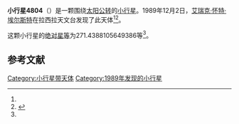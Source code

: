 {{Infobox planet
| bgcolour = #FFFFC0
| name = 4804 Pasteur
| symbol = 
| image = 
| caption = 
| discovery = yes
| discovery_ref = 
| discoverer = [[艾瑞克·怀特·埃尔斯特|艾瑞克·怀特·埃尔斯特]]
| discovery_site = [[拉西拉天文台|拉西拉天文台]] 
| discovered = 1989年12月2日
| designations = yes
| mp_name = 
| named_after = 
| alt_names = 1989 XC1/ 1962 QB / 1971 QJ1
| mp_category = [[主带小行星|主带小行星]]
| orbit_ref = <ref name="a">[http://ssd.jpl.nasa.gov/sbdb.cgi?sstr=4804 4804 Pasteur] {{Wayback|url=http://ssd.jpl.nasa.gov/sbdb.cgi?sstr=4804 |date=20210718015717 }}，小行星數據庫瀏覽器（JPL Small-Body Database Browser）－[[美国国家航空航天局|美国国家航空航天局]]喷气推进实验室</ref>
| epoch = 2456400.5 (2013年4月18日更新)
| aphelion = {{convert|3.009179517007138|AU|km|3|abbr=on|lk=out}}
| perihelion = {{convert|2.370860876139873|AU|km|3|abbr=on}}
| semimajor = {{convert|2.690020196573506|AU|km|3|abbr=on}}
| eccentricity = 0.118645697
| period = 1611.505299 [[日|日]]<br />4.41[[儒略年|儒略年]]
| avg_speed = 
| inclination = 8.630415655078121
| asc_node = 103.5590930572021
| mean_anomaly = 
| arg_peri = 271.4388105649386
| satellites = 
| physical_characteristics = yes
| dimensions = 
| mass = 
| density = 
| surface_grav = 
| escape_velocity = 
| sidereal_day = 
| axial_tilt = 
| pole_ecliptic_lat = 
| pole_ecliptic_lon = 
| albedo = 
| temperatures= 
| temp_name1 = 
| mean_temp_1 = 
| max_temp_1 = 
| temp_name2 = 
| max_temp_2 = 
| spectral_type = 
| abs_magnitude = 271.4388105649386
}}

'''小行星4804'''（{{lang-en|4804 Pasteur}}）是一颗围绕[[太阳|太阳]][[公转|公转]]的[[小行星|小行星]]。1989年12月2日，[[艾瑞克·怀特·埃尔斯特|艾瑞克·怀特·埃尔斯特]]在拉西拉天文台发现了此天体<ref name="a" /><ref>{{cite news|title=小行星列表|url=http://cfa-www.harvard.edu/iau/lists/NumberedMPs.txt|accessdate=2013-07-08|newspaper=哈佛大学|archive-date=2008-05-17|archive-url=https://web.archive.org/web/20080517010638/http://cfa-www.harvard.edu/iau/lists/NumberedMPs.txt|dead-url=no}}</ref>。

这颗小行星的[[绝对星等|绝对星等]]为271.4388105649386等<ref name="a" />。

==参考文献==
{{reflist}}
{{Minor Planet Number|[[小行星4803|小行星4803]]|[[小行星4805|小行星4805]]}}

{{小天体}}

[[Category:小行星带天体|Category:小行星带天体]]
[[Category:1989年发现的小行星|Category:1989年发现的小行星]]

{{asteroid-stub}}